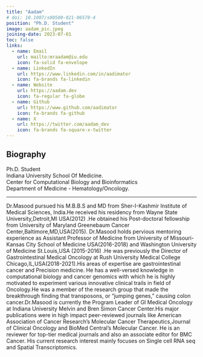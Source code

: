 ```yaml
---
title: "Aadam"
# doi: 10.1007/s00500-021-06578-4
position: "Ph.D. Student"
image: aadam_pic.jpeg
joining-date: 2023-07-01
toc: false
links:
  - name: Email
    url: mailto:mraadam@iu.edu
    icon: fa-solid fa-envelope
  - name: LinkedIn
    url: https://www.linkedin.com/in/aadimator
    icon: fa-brands fa-linkedin
  - name: Website
    url: https://aadam.dev
    icon: fa-regular fa-globe
  - name: Github
    url: https://www.github.com/aadimator
    icon: fa-brands fa-github
  - name: X
    url: https://twitter.com/aadam_dev
    icon: fa-brands fa-square-x-twitter
---
```


## Biography

Ph.D. Student  
Indiana University School Of Medicine.  
Center for Computational Biology and Bioinformatics  
Department of Medicine - Hematology/Oncology.  

---

Dr.Masood pursued his M.B.B.S and MD from Sher-I-Kashmir Institute of Medical Sciences, India.He received his residency from Wayne State University,Detroit,MI USA(2012) .He obtained his Post-doctoral fellowship from University of Maryland Greenebaum Cancer Center,Baltimore,MD,USA(2015). Dr.Masood holds pervious mentoring experience as Assistant Professor of Medicine from University of Missouri-Kansas City School of Medicine USA(2016-2018) and Washington University of Medicine St.Louis,USA (2015-2016) .He was previously the Director of Gastrointestinal Medical Oncology at Rush University Medical College Chicago,IL,USA(2018-2021).His areas of expertise are gastrointestinal cancer and Precision medicine. He has a well-versed knowledge in computational biology and cancer genomics with which he is highly motivated to experiment various innovative clinical trails in field of Oncology.He was a member of the research group that made the breakthrough finding that transposons, or "jumping genes," causing colon cancer.Dr.Masood is currently the Program Leader of GI Medical Oncology at Indiana University Melvin and Bren Simon Cancer Center.His major publications were in high impact peer-reviewed journals like American Association of Cancer Research’s Molecular Cancer Therapeutics,Journal of Clinical Oncology and BioMed Central’s Molecular Cancer. He is an reviewer for top-tier medical journals and also an associate editor for BMC Cancer. His current research interest mainly focuses on Single cell RNA seq and Spatial Transcriptomics.